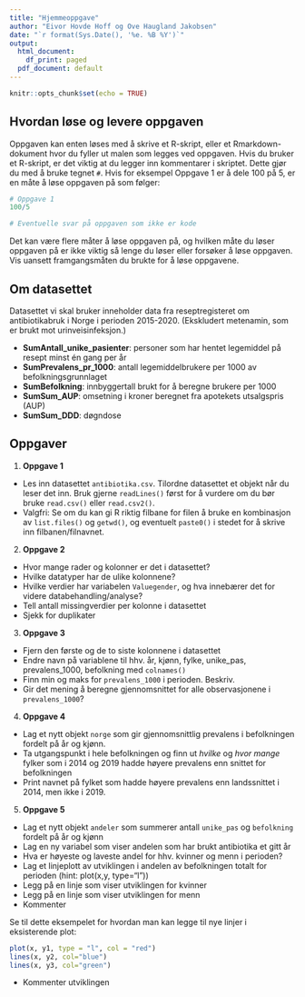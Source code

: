 ```yaml
---
title: "Hjemmeoppgave"
author: "Eivor Hovde Hoff og Ove Haugland Jakobsen"
date: "`r format(Sys.Date(), '%e. %B %Y')`"
output:
  html_document:
    df_print: paged
  pdf_document: default
---
```


```r
knitr::opts_chunk$set(echo = TRUE)
```

## Hvordan løse og levere oppgaven

Oppgaven kan enten løses med å skrive et R-skript, eller et Rmarkdown-dokument hvor du fyller ut malen som legges ved oppgaven. Hvis du bruker et R-skript, er det viktig at du legger inn kommentarer i skriptet. Dette gjør du med å bruke tegnet `#`. Hvis for eksempel Oppgave 1 er å dele 100 på 5, er en måte å løse oppgaven på som følger:

```r
# Oppgave 1
100/5

# Eventuelle svar på oppgaven som ikke er kode
```

Det kan være flere måter å løse oppgaven på, og hvilken måte du løser oppgaven på er ikke viktig så lenge du løser eller forsøker å løse oppgaven. Vis uansett framgangsmåten du brukte for å løse oppgavene.

## Om datasettet
Datasettet vi skal bruker inneholder data fra reseptregisteret om antibiotikabruk i Norge i perioden 2015-2020. (Ekskludert metenamin, som er brukt mot urinveisinfeksjon.)

- **SumAntall_unike_pasienter**: personer som har hentet legemiddel på resept minst én gang per år
- **SumPrevalens_pr_1000**: antall legemiddelbrukere per 1000 av befolkningsgrunnlaget
- **SumBefolkning**: innbyggertall brukt for å beregne brukere per 1000
- **SumSum_AUP**: omsetning i kroner beregnet fra apotekets utsalgspris (AUP)
- **SumSum_DDD**: døgndose

## Oppgaver

1. **Oppgave 1**
- Les inn datasettet `antibiotika.csv`. Tilordne datasettet et objekt når du leser det inn. Bruk gjerne `readLines()` først for å vurdere om du bør bruke `read.csv()` eller `read.csv2()`.
- Valgfri: Se om du kan gi R riktig filbane for filen å bruke en kombinasjon av `list.files()` og `getwd()`, og eventuelt `paste0()` i stedet for å skrive inn filbanen/filnavnet.

2. **Oppgave 2**
- Hvor mange rader og kolonner er det i datasettet?
- Hvilke datatyper har de ulike kolonnene?
- Hvilke verdier har variabelen `Valuegender`, og hva innebærer det for videre databehandling/analyse?
- Tell antall missingverdier per kolonne i datasettet
- Sjekk for duplikater

3. **Oppgave 3**
- Fjern den første og de to siste kolonnene i datasettet
- Endre navn på variablene til hhv. år, kjønn, fylke, unike_pas, prevalens_1000, befolkning med `colnames()`
- Finn min og maks for `prevalens_1000` i perioden. Beskriv.
- Gir det mening å beregne gjennomsnittet for alle observasjonene i `prevalens_1000`?

4. **Oppgave 4**
- Lag et nytt objekt `norge` som gir gjennomsnittlig prevalens i befolkningen fordelt på år og kjønn.
- Ta utgangspunkt i hele befolkningen og finn ut *hvilke* og *hvor mange* fylker som i 2014 og 2019 hadde høyere prevalens enn snittet for befolkningen
- Print navnet på fylket som hadde høyere prevalens enn landssnittet i 2014, men ikke i 2019.


5. **Oppgave 5**
- Lag et nytt objekt `andeler` som summerer antall `unike_pas` og `befolkning` fordelt på år og kjønn
- Lag en ny variabel som viser andelen som har brukt antibiotika et gitt år
- Hva er høyeste og laveste andel for hhv. kvinner og menn i perioden?
- Lag et linjeplott av utviklingen i andelen av befolkningen totalt for perioden (hint: plot(x,y, type="l"))
- Legg på en linje som viser utviklingen for kvinner
- Legg på en linje som viser utviklingen for menn
- Kommenter

Se til dette eksempelet for hvordan man kan legge til nye linjer i eksisterende plot:

```r
plot(x, y1, type = "l", col = "red")
lines(x, y2, col="blue")
lines(x, y3, col="green")
```
- Kommenter utviklingen



